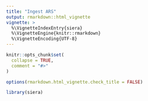 ```yaml
---
title: "Ingest ARS"
output: rmarkdown::html_vignette
vignette: >
  %\VignetteIndexEntry{siera}
  %\VignetteEngine{knitr::rmarkdown}
  %\VignetteEncoding{UTF-8}
---
```


```r
knitr::opts_chunk$set(
  collapse = TRUE,
  comment = "#>"
)
```

```r
options(rmarkdown.html_vignette.check_title = FALSE)
```


```r
library(siera)
```

```r

```

